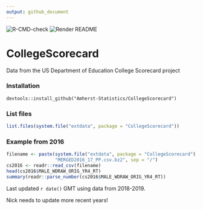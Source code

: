 ```yaml
---
output: github_document
---
```


![R-CMD-check](https://github.com/Amherst-Statistics/CollegeScorecard/workflows/R-CMD-check/badge.svg)
![Render README](https://github.com/Amherst-Statistics/CollegeScorecard/workflows/Render%20README/badge.svg)


# CollegeScorecard

Data from the US Department of Education College Scorecard project

### Installation

`devtools::install_github("Amherst-Statistics/CollegeScorecard")`

### List files

```r
list.files(system.file("extdata", package = "CollegeScorecard"))
```


### Example from 2016

```r
filename <- paste(system.file("extdata", package = "CollegeScorecard"), 
                  "MERGED2016_17_PP.csv.bz2", sep = "/")
cs2016 <- readr::read_csv(filename)
head(cs2016$MALE_WDRAW_ORIG_YR4_RT)
summary(readr::parse_number(cs2016$MALE_WDRAW_ORIG_YR4_RT))
```

Last updated `r date()` GMT using data from 2018-2019.

Nick needs to update more recent years!
